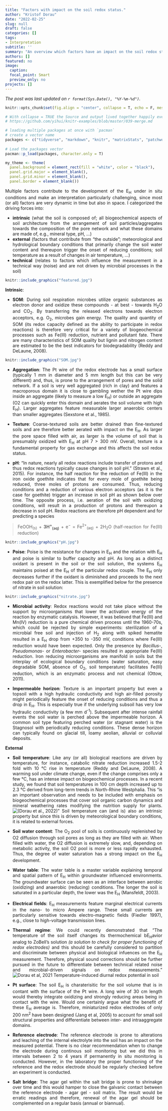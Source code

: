 ```yaml
---
title: "Factors with impact on the soil redox status."
author: "Kristof Dorau"
date: "2022-02-25"
slug: null
draft: false
categories: []
tags:
- Interpretation
subtitle: ''
summary: "An overview which factors have an impact on the soil redox status."
authors: []
featured: no
image:
  caption: 
  focal_point: Smart
  preview_only: no
projects: []
---
```


*The post was last updated on `r format(Sys.Date(), "%Y-%m-%d")`.*

<div style="text-align: justify">


```r

knitr::opts_chunk$set(fig.align = "center", collapse = T, echo = F, message = FALSE, warning = FALSE)

# With collapse = TRUE the Source and output lived together happily ever in knitr.
# https://github.com/yihui/knitr-examples/blob/master/039-merge.md

# loading multiple packages at once with `pacman`
# create a vector name
packages <- c("tidyverse", "markdown", "knitr", "matrixStats", "patchwork", "lubridate", "plotly",  "naniar", "stlplus", "gt", "dygraphs", "htmltools", "zoo", "xts", "ggpmisc", "forcats", "RColorBrewer", "Kendall", "rstudioapi", "multcompView", "plyr", "bookdown", "janitor", "rstatix", "ggpubr", "moments", "tweetrmd", "ggthemes", "hexbin", "ggridges", "ggstream", "openair", "treemapify", "MBA", "akima", "sf", "rnaturalearth", "rnaturalearthdata", "rgeos", "ggspatial", "factoextra", "FactoMineR", "gapminder", "ggforce", "gh", "globals", "openintro", "profvis", "RSQLite", "shiny", "shinycssloaders", "shinyFeedback", "shinythemes", "testthat", "thematic", "tidyverse", "vroom", "waiter", "xml2", "zeallot", "shiny", "rsconnect", "Evapotranspiration", "ggtext", "scales", "ggcorrplot", "pracma")
 
# Load the packages vector 
pacman::p_load(packages, character.only = T)

my_theme <- theme(
  panel.background = element_rect(fill = "white", color = "black"),
  panel.grid.major = element_blank(), 
  panel.grid.minor = element_blank(), 
  panel.border = element_blank())

```

Multiple factors contribute to the development of the E~H~ under in situ conditions and make an interpretation particularly challenging, since most (or all) factors are very dynamic in time but also in space. I categorized the driving forces into:

- **intrinsic** (what the soil is composed of; all biogeochemical aspects of soil architecture from the arrangement of soil particles/aggregates towards the composition of the pore network and what these domains are made of, e.g., mineral type, pH, ...)
- **external** (factors that contribute from "the outside"; meteorological and hydrological boundary conditions that primarily change the soil water content and thereupon trigger the onset of reducing conditions; soil temperature as a result of changes in air temperature, ...) 
- **technical** (relates to factors which influence the measurement in a technical way (noise) and are not driven by microbial processes in the soil)


```r
knitr::include_graphics("featured.jpg")
```

**Intrinsic**:

- **SOM**: During soil respiration microbes utilize organic substances as electron donor and oxidize these compounds - at best - towards H~2~O and CO~2~. By transferring the released electrons towards electron acceptors, e.g. O~2~, microbes gain energy. The quality and quantity of SOM (its redox capacity defined as the ability to participate in redox reactions) is therefore very critical for a variety of biogeochemical processes such as Fe(III) reduction, nutrient and pollutant fate. There are many characteristics of SOM quality but lignin and nitrogen content are estimated to be the best indicators for biodegradability (Reddy and DeLaune, 2008). 

```r
knitr::include_graphics("SOM.jpg")
```

- **Aggregation**: The Pt wire of the redox electrode has a small surface (typically 1 mm in diameter and 5 mm length but this can be very different) and, thus, is prone to the arrangement of pores and the solid network. If a soil is very well aggregated (rich in clay) and features a macroporous domain it is close to gambling wether the Pt wire dips inside an aggregate (likely to measure a low E~H~) or outside an aggregate (O2 can quickly enter this domain and aerates the soil volume with high E~H~). Larger aggregates feature measurable larger anaerobic centers than smaller aggregates (Sexstone et al., 1985). 

- **Texture**: Coarse-textured soils are better drained than fine-textured soils and are therefore better aerated with impact on the E~H~. As larger the pore space filled with air, as larger is the volume of soil that is presumably oxidized with E~H~ at pH 7 > 300 mV. Overall, texture is a fundamental property for gas exchange and this affects the soil redox status. 

- **pH**: "In nature, nearly all redox reactions include transfer of protons and thus redox reactions typically cause changes in soil pH." (Strawn et al., 2015). For instance, the half reaction for the reduction of Fe(III) in the iron oxide goethite indicates that for every mole of goethite being reduced, three moles of protons are consumed. Thus, reducing conditions and a reduction of various electron acceptors (as it is the case for goethite) trigger an increase in soil pH as shown below over time. The opposite process, i.e. aeration of the soil with oxidizing conditions, will result in a production of protons and thereupon a decrease in soil pH. Redox reactions are therefore pH dependent and for predicting a species 

> FeOOH~(s)~ + **3H^+^~(aq)~** + e^−^ = Fe^2+^~(aq)~ + 2H~2~O (half-reaction for Fe(III) reduction)

```r
knitr::include_graphics("pH.jpg")
```

- **Poise**: Poise is the resistance for changes in E~H~ and the relation with E~H~ and poise is similar to buffer capacity and pH. As long as a distinct oxidant is present in the soil or the soil solution, the systems E~H~ maintains poised at the E~H~ of the particular redox couple. The E~H~ only decreases further if the oxidant is diminished and proceeds to the next redox pair on the redox latter. This is exemplified below for the presence of nitrate in soil solution: 

```r
knitr::include_graphics("nitrate.jpg")
```

- **Microbial activity**: Redox reactions would not take place without the support by microorganisms that lower the activation energy of the reaction by enzymatic catalysis. However, it was believed that Fe(III) and Mn(IV) reduction is a pure chemical driven process until the 1960-70s, which could be rejected by simple experiments: sterilization of a microbial free soil and injection of H~2~ along with spiked hematite resulted in a E~H~ drop from +350 to -350 mV, conditions where Fe(III) reduction would have been expected. Only the presence by *Bacillus-*, *Pseudomonas-* or *Enterobacter-* species resulted in appropriate Fe(III) reduction. Iron reducing microorganisms are manifold in soils but the interplay of ecological boundary conditions (water saturation, easy degradable SOM, absence of O~2~, soil temperature) facilitates Fe(III) reduction, which is an enzymatic process and not chemical (Ottow, 2011).

- **Impermeable horizon**: Texture is an important property but even a topsoil with a high hydraulic conductivity and high air-filled porosity might periodically feature the onset of reducing conditions and thus a drop in E~H~. This is especially true if the underlying subsoil has very low hydraulic conductivity (a few mm d^-1^). Subsequent after intense rainfall events the soil water is perched above the impermeable horizon. A common soil type featuring perched water (or stagnant water) is the Stagnosol with periodically reducing conditions. These dense horizon can typically found on glacial till, loamy aeolian, alluvial or colluvial deposits. 

**External**

- **Soil temperature**: Like any (or all) biological reactions are driven by temperature, for instance, catabolic nitrate reduction increased 1.5-2 fold with 10 °C rise in temperature (Reddy and DeLaune, 2008). A warming soil under climate change, even if the change comprises only a few °C, has an intense impact on biogeochemical processes. In a recent study, we found that soil temperatures in 100 cm depth increased up to 2.3 °C derived from long-term trends in North-Rhine Westphalia. This "is an important observation and needs to be included with emphasis on biogeochemical processes that cover soil organic carbon dynamics and mineral weathering rates modifying the nutrition supply for plants. ![(Dorau et al., 2022)](https://link.springer.com/article/10.1007/s10584-021-03293-9)" Soil temperature can (and is) also an intrinsic property but since this is driven by meteorological boundary conditions, it is related to external forces. 

- **Soil water content**: The O~2~ pool of soils is continuously replenished by O2 diffusion through soil pores as long as they are filled with air. When filled with water, the O2 diffusion is extremely slow, and, depending on metabolic activity,  the  soil  O2   pool  is  more  or  less  rapidly  exhausted. Thus, the degree of water saturation has a strong impact on the E~H~ development.

- **Water table**: The water table is a master variable explaining temporal and spatial pattern of E~H~ within groundwater influenced environments. The groundwater surface can be seen as an interface between aerobic (oxidizing) and anaerobic (reducing) conditions. The longer the soil is saturated in a particular depth, the lower was the E~H~ (Mansfeldt, 2003). 

- **Electrical fields**: E~H~ measurements feature marginal electrical currents in the nano- to micro Ampere range. These small currents are particularly sensitive towards electro-magnetic fields (Fiedler 1997), e.g., close to high-voltage transmission lines.

- **Thermal regime**: We could recently demonstrated that "The temperature of the soil itself changes its thermochemical bE~H~avior analog to ZoBell's solution *(a solution to check for proper functioning of redox electrodes)* and this should be carefully considered to partition and discriminate between physical and biological infuences on the E~H~ measurement. Therefore, physical sound corrections should be further pursued in the future to differentiate between technical related noise and microbial-driven signals on redox measurements." ![Dorau et al, 2021 Temperature-induced diurnal redox potential in soil](https://pubs.rsc.org/en/Content/ArticleLanding/2021/EM/D1EM00254F)

- **Pt surface**: The soil E~H~ is charaterisitic for the soil volume that is in contant with the surface of the Pt wire. A long wire of 30 cm length would thereby integrate oxidizing and strongly reducing areas being in contact with the wire. Would one certainly argue what the benefit of these E~H~ average is. Therefore, miniaturized redox electrodes of only 200 nm^2^ have been designed (Jang et al, 2005) to account for small soil structural properties and differentiate between inter- and intraaggregate domains.  

- **Reference electrode**: The reference electrode is prone to alterations and leaching of the internal electrolyte into the soil has an impact on the measured potential. There is no clear recommendation when to change the electrode during continous soil monitoring but we did this in intervals between 2 to 4 years if permanently in situ monitoring is conducted. However, in the laboratory the proper functioning of the reference and the redox electrode should be regularly checked before an experiment is conducted. 

- **Salt bridge**: The agar gel within the salt bridge is prone to shrinakge over time and this would hamper to close the galvanic contact between the reference electrode - agar gel - soil matrix. The result would be erratic readings and therefore, renewal of the agar gel should be complemented on a regular basis (annual or biannual). 